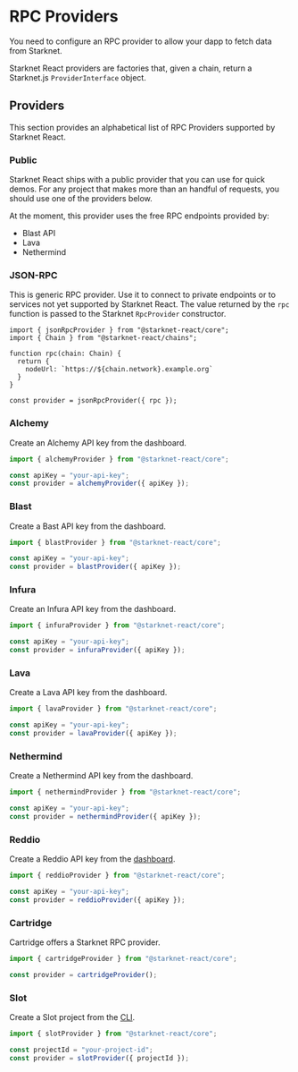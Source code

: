 # RPC Providers

You need to configure an RPC provider to allow your dapp to fetch data from
Starknet.

Starknet React providers are factories that, given a chain, return a Starknet.js
`ProviderInterface` object.

## Providers

This section provides an alphabetical list of RPC Providers supported by
Starknet React.

### Public

Starknet React ships with a public provider that you can use for quick demos.
For any project that makes more than an handful of requests, you should use one
of the providers below.

At the moment, this provider uses the free RPC endpoints provided by:

 - Blast API
 - Lava
 - Nethermind

### JSON-RPC

This is generic RPC provider. Use it to connect to private endpoints or to
services not yet supported by Starknet React. The value returned by the `rpc`
function is passed to the Starknet `RpcProvider` constructor.

```tsx twoslash
import { jsonRpcProvider } from "@starknet-react/core";
import { Chain } from "@starknet-react/chains";

function rpc(chain: Chain) {
  return {
    nodeUrl: `https://${chain.network}.example.org`
  }
}

const provider = jsonRpcProvider({ rpc });
```

### Alchemy

Create an Alchemy API key from the dashboard.

```ts twoslash
import { alchemyProvider } from "@starknet-react/core";

const apiKey = "your-api-key";
const provider = alchemyProvider({ apiKey });
```

### Blast

Create a Bast API key from the dashboard.

```ts twoslash
import { blastProvider } from "@starknet-react/core";

const apiKey = "your-api-key";
const provider = blastProvider({ apiKey });
```

### Infura

Create an Infura API key from the dashboard.

```ts twoslash
import { infuraProvider } from "@starknet-react/core";

const apiKey = "your-api-key";
const provider = infuraProvider({ apiKey });
```

### Lava

Create a Lava API key from the dashboard.

```ts twoslash
import { lavaProvider } from "@starknet-react/core";

const apiKey = "your-api-key";
const provider = lavaProvider({ apiKey });
```

### Nethermind

Create a Nethermind API key from the dashboard.

```ts twoslash
import { nethermindProvider } from "@starknet-react/core";

const apiKey = "your-api-key";
const provider = nethermindProvider({ apiKey });
```

### Reddio

Create a Reddio API key from the [dashboard](https://dashboard.reddio.com/).

```ts twoslash
import { reddioProvider } from "@starknet-react/core";

const apiKey = "your-api-key";
const provider = reddioProvider({ apiKey });
```

### Cartridge

Cartridge offers a Starknet RPC provider.

```ts twoslash
import { cartridgeProvider } from "@starknet-react/core";

const provider = cartridgeProvider();
```


### Slot

Create a Slot project from the [CLI](https://github.com/cartridge-gg/slot).

```ts twoslash
import { slotProvider } from "@starknet-react/core";

const projectId = "your-project-id";
const provider = slotProvider({ projectId });
```
